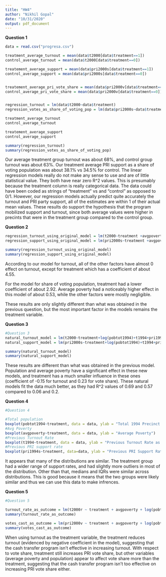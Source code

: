 ---
title: "HW4"
author: "Nikhil Gopal"
date: "10/31/2020"
output: pdf_document
---
**Question 1**

```{r}
data = read.csv("progresa.csv")

treatment_average_turnout = mean(data$t2000[data$treatment==1])
control_average_turnout = mean(data$t2000[data$treatment==0])

treatement_average_support = mean(data$pri2000s[data$treatment==1])
control_average_support = mean(data$pri2000s[data$treatment==0])


treatement_average_pri_vote_share = mean(data$pri2000v[data$treatment==1])
control_average_pri_vote_share = mean(data$pri2000v[data$treatment==0])


regression_turnout = lm(data$t2000~data$treatment)
regression_votes_as_share_of_voting_pop = lm(data$pri2000s~data$treatment)

treatment_average_turnout
control_average_turnout

treatement_average_support
control_average_support

summary(regression_turnout)
summary(regression_votes_as_share_of_voting_pop)
```

Our average treatment group turnout was about 68%, and control group turnout was about 63%. Our treatment average PRI support as a share of voting population was about 38.1% vs 34.5% for control. The linear regression models really do not make any sense to use and are of little statistical value. They both have near zero R^2 values. This is presumably because the treatment column is really categorical data. The data could have been coded as strings of "treatment" vs and "control" as opposed to 0/1. However, our regression models actually predict quite accurately the turnout and PRI party support, all of the estimates are within 1 of their actual mean values. These results do support the hypothesis that the program mobilized support and turnout, since both average values were higher in precints that were in the treatment group compared to the control group.

**Question 2**

```{r}

regression_turnout_using_original_model = lm(t2000~treatment +avgpoverty+pobtot1994+votos1994+pri1994+pan1994+prd1994, data = data)
regression_support_using_original_model = lm(pri2000s~treatment +avgpoverty+pobtot1994+votos1994+pri1994+pan1994+prd1994, data = data)

summary(regression_turnout_using_original_model)
summary(regression_support_using_original_model)
```

According to our model for turnout, all of the other factors have almost 0 effect on turnout, except for treatment which has a coefficient of about 4.55.

For the model for share of voting population, treatment had a lower coefficient of about 2.92. Average poverty had a noticeably higher effect in this model of about 0.53, while the other factors were mostly negligible.

These results are only slightly different than what was obtained in the previous question, but the most important factor in the models remains the treatment variable.

**Question 3**
```{r}

#Question 3
natural_turnout_model = lm(t2000~treatment+log(pobtot1994)+t1994+pri1994s+pan1994s+prd1994s+avgpoverty, data = data)
natural_support_model = lm(pri2000s~treatment+log(pobtot1994)+t1994+pri1994s+pan1994s+prd1994s+avgpoverty, data = data)

summary(natural_turnout_model)
summary(natural_support_model)
```

These results are different than what was obtained in the previous model. Population and average poverty have a significant effect in these new models, and treatment has a much smaller influence in these ones (coefficient of -0.15 for turnout and 0.23 for vote share). These natural models fit the data much better, as they had R^2 values of 0.69 and 0.57 compared to 0.06 and 0.2.

**Question 4**


```{r}
#Question 4

#Total population
boxplot(pobtot1994~treatment, data = data, ylab = "Total 1994 Precinct Population")
#Avg Poverty
boxplot(avgpoverty~treatment, data = data, ylab = "Average Poverty")
#Previous Turnout Rate
boxplot(t1994~treatment, data = data, ylab = "Previous Turnout Rate as Share of Voting Population")
#Previous PRI support rate
boxplot(pri1994s~treatment, data=data, ylab = "Previous PRI Support Rate")

```

It appears that many of the distributions are similar. The treatment group had a wider range of support rates, and had slightly more outliers in most of the distribution. Other than that, medians and IQRs were similar across distributions. This is good because it means that the two groups were likely similar and thus we can use this data to make infrences.

**Question 5**

```{r}
#Question 5

turnout_rate_as_outcome = lm(t2000r ~ treatment + avgpoverty + log(pobtot1994) + t1994r + pri1994v + pan1994v + prd1994v, data = data)
summary(turnout_rate_as_outcome)

votes_cast_as_outcome = lm(pri2000v ~ treatment + avgpoverty + log(pobtot1994) + t1994r + pri1994v + pan1994v + prd1994v, data = data)
summary(votes_cast_as_outcome)

```

When using turnout as the treatment variable, the treatment reduces turnout (evidenced by negative coefficient in the model), suggesting that the cash transfer program isn't effective in increasing turnout. With respect to vote share, treatment still increases PRI vote share, but other variables (average poverty and population) appear to affect vote share more than the treatment, suggesting that the cash transfer program isn't too effective on increasing PRI vote share either.
